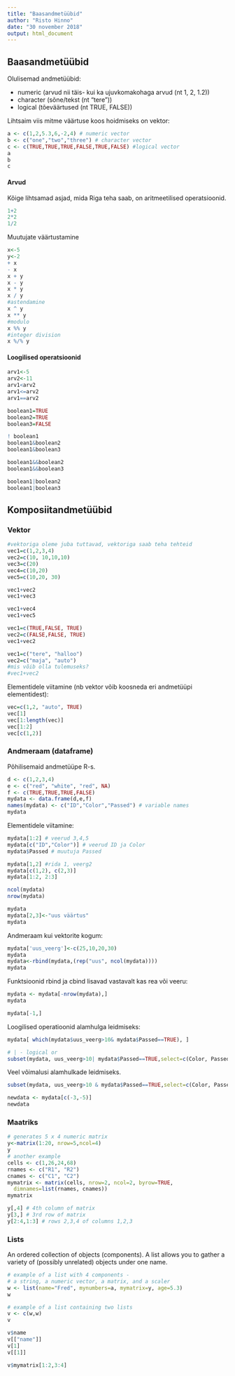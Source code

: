 ```yaml
---
title: "Baasandmetüübid"
author: "Risto Hinno"
date: "30 november 2018"
output: html_document
---
```


## Baasandmetüübid
Olulisemad andmetüübid:

  - numeric (arvud nii täis- kui ka ujuvkomakohaga arvud (nt 1, 2, 1.2))
  - character (sõne/tekst (nt "tere"))
  - logical (tõeväärtused (nt TRUE, FALSE))
    
Lihtsaim viis mitme väärtuse koos hoidmiseks on vektor:
```r

a <- c(1,2,5.3,6,-2,4) # numeric vector
b <- c("one","two","three") # character vector
c <- c(TRUE,TRUE,TRUE,FALSE,TRUE,FALSE) #logical vector
a
b
c
```


#### Arvud

Kõige lihtsamad asjad, mida Riga teha saab, on aritmeetilised operatsioonid.
```r
1+2
2*2
1/2
```

Muutujate väärtustamine
```r
x<-5
y<-2
+ x
- x
x + y
x - y
x * y
x / y
#astendamine
x ^ y
x ** y
#modulo
x %% y
#integer division
x %/% y
```

 
#### Loogilised operatsioonid

```r
arv1<-5
arv2<-11
arv1<arv2
arv1<=arv2
arv1==arv2
```
```r
boolean1=TRUE
boolean2=TRUE
boolean3=FALSE

! boolean1
boolean1&boolean2
boolean1&boolean3

boolean1&&boolean2
boolean1&&boolean3

boolean1|boolean2
boolean1|boolean3
```

## Komposiitandmetüübid

### Vektor
```r
#vektoriga oleme juba tuttavad, vektoriga saab teha tehteid
vec1=c(1,2,3,4)
vec2=c(10, 10,10,10)
vec3=c(20)
vec4=c(10,20)
vec5=c(10,20, 30)

vec1+vec2
vec1+vec3

vec1+vec4
vec1+vec5
```

```r
vec1=c(TRUE,FALSE, TRUE)
vec2=c(FALSE,FALSE, TRUE)
vec1+vec2
```
```r
vec1=c("tere", "halloo")
vec2=c("maja", "auto")
#mis võib olla tulemuseks?
#vec1+vec2
```
Elementidele viitamine (nb vektor võib koosneda eri andmetüüpi elementidest):
```r
vec=c(1,2, "auto", TRUE)
vec[1]
vec[1:length(vec)]
vec[1:2]
vec[c(1,2)]

```
### Andmeraam (dataframe)

Põhilisemaid andmetüüpe R-s.

```r
d <- c(1,2,3,4)
e <- c("red", "white", "red", NA)
f <- c(TRUE,TRUE,TRUE,FALSE)
mydata <- data.frame(d,e,f)
names(mydata) <- c("ID","Color","Passed") # variable names
mydata
```
Elementidele viitamine:
```r
mydata[1:2] # veerud 3,4,5 
mydata[c("ID","Color")] # veerud ID ja Color 
mydata$Passed # muutuja Passed 

mydata[1,2] #rida 1, veerg2
mydata[c(1,2), c(2,3)]
mydata[1:2, 2:3]
```
```r
ncol(mydata)
nrow(mydata)
```

```r
mydata
mydata[2,3]<-"uus väärtus"
mydata
```
Andmeraam kui vektorite kogum:
```r
mydata['uus_veerg']<-c(25,10,20,30)
mydata
mydata<-rbind(mydata,(rep("uus", ncol(mydata))))
mydata
```
Funktsioonid rbind ja cbind lisavad vastavalt kas rea või veeru:
```r
mydata <- mydata[-nrow(mydata),] 
mydata
```
```r
mydata[-1,]
```
Loogilised operatioonid alamhulga leidmiseks:
```r
mydata[ which(mydata$uus_veerg>10& mydata$Passed==TRUE), ]
```
```r
# | - logical or
subset(mydata, uus_veerg>10| mydata$Passed==TRUE,select=c(Color, Passed))
```
Veel võimalusi alamhulkade leidmiseks.
```r
subset(mydata, uus_veerg>10 & mydata$Passed==TRUE,select=c(Color, Passed))
```
```r
newdata <- mydata[c(-3,-5)]
newdata
```

### Maatriks

```r
# generates 5 x 4 numeric matrix 
y<-matrix(1:20, nrow=5,ncol=4)
y
# another example
cells <- c(1,26,24,68)
rnames <- c("R1", "R2")
cnames <- c("C1", "C2") 
mymatrix <- matrix(cells, nrow=2, ncol=2, byrow=TRUE,
  dimnames=list(rnames, cnames))
mymatrix
```

```r
y[,4] # 4th column of matrix
y[3,] # 3rd row of matrix 
y[2:4,1:3] # rows 2,3,4 of columns 1,2,3
```

### Lists
An ordered collection of objects (components). A list allows you to gather a variety of (possibly unrelated) objects under one name.

```r
# example of a list with 4 components - 
# a string, a numeric vector, a matrix, and a scaler 
w <- list(name="Fred", mynumbers=a, mymatrix=y, age=5.3)
w

```

```r
# example of a list containing two lists 
v <- c(w,w)
v
```
```r
v$name
v[["name"]]
v[1]
v[[1]] 

v$mymatrix[1:2,3:4]
```



